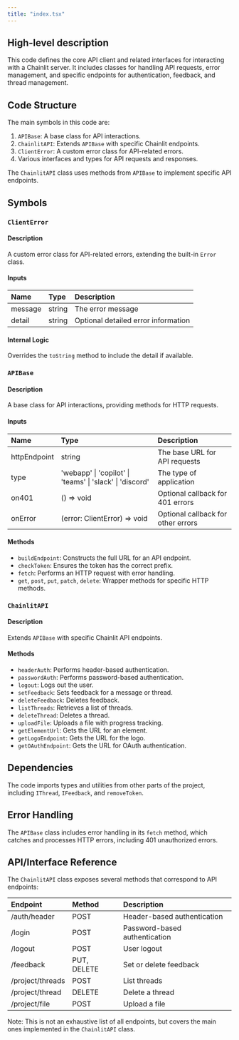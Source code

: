 ```yaml
---
title: "index.tsx"
---
```


## High-level description
This code defines the core API client and related interfaces for interacting with a Chainlit server. It includes classes for handling API requests, error management, and specific endpoints for authentication, feedback, and thread management.

## Code Structure
The main symbols in this code are:
1. `APIBase`: A base class for API interactions.
2. `ChainlitAPI`: Extends `APIBase` with specific Chainlit endpoints.
3. `ClientError`: A custom error class for API-related errors.
4. Various interfaces and types for API requests and responses.

The `ChainlitAPI` class uses methods from `APIBase` to implement specific API endpoints.

## Symbols

### `ClientError`
#### Description
A custom error class for API-related errors, extending the built-in `Error` class.

#### Inputs
| Name | Type | Description |
|:-----|:-----|:------------|
| message | string | The error message |
| detail | string | Optional detailed error information |

#### Internal Logic
Overrides the `toString` method to include the detail if available.

### `APIBase`
#### Description
A base class for API interactions, providing methods for HTTP requests.

#### Inputs
| Name | Type | Description |
|:-----|:-----|:------------|
| httpEndpoint | string | The base URL for API requests |
| type | 'webapp' \| 'copilot' \| 'teams' \| 'slack' \| 'discord' | The type of application |
| on401 | () =&gt; void | Optional callback for 401 errors |
| onError | (error: ClientError) =&gt; void | Optional callback for other errors |

#### Methods
- `buildEndpoint`: Constructs the full URL for an API endpoint.
- `checkToken`: Ensures the token has the correct prefix.
- `fetch`: Performs an HTTP request with error handling.
- `get`, `post`, `put`, `patch`, `delete`: Wrapper methods for specific HTTP methods.

### `ChainlitAPI`
#### Description
Extends `APIBase` with specific Chainlit API endpoints.

#### Methods
- `headerAuth`: Performs header-based authentication.
- `passwordAuth`: Performs password-based authentication.
- `logout`: Logs out the user.
- `setFeedback`: Sets feedback for a message or thread.
- `deleteFeedback`: Deletes feedback.
- `listThreads`: Retrieves a list of threads.
- `deleteThread`: Deletes a thread.
- `uploadFile`: Uploads a file with progress tracking.
- `getElementUrl`: Gets the URL for an element.
- `getLogoEndpoint`: Gets the URL for the logo.
- `getOAuthEndpoint`: Gets the URL for OAuth authentication.

## Dependencies
The code imports types and utilities from other parts of the project, including `IThread`, `IFeedback`, and `removeToken`.

## Error Handling
The `APIBase` class includes error handling in its `fetch` method, which catches and processes HTTP errors, including 401 unauthorized errors.

## API/Interface Reference
The `ChainlitAPI` class exposes several methods that correspond to API endpoints:

| Endpoint | Method | Description |
|:---------|:-------|:------------|
| /auth/header | POST | Header-based authentication |
| /login | POST | Password-based authentication |
| /logout | POST | User logout |
| /feedback | PUT, DELETE | Set or delete feedback |
| /project/threads | POST | List threads |
| /project/thread | DELETE | Delete a thread |
| /project/file | POST | Upload a file |

Note: This is not an exhaustive list of all endpoints, but covers the main ones implemented in the `ChainlitAPI` class.